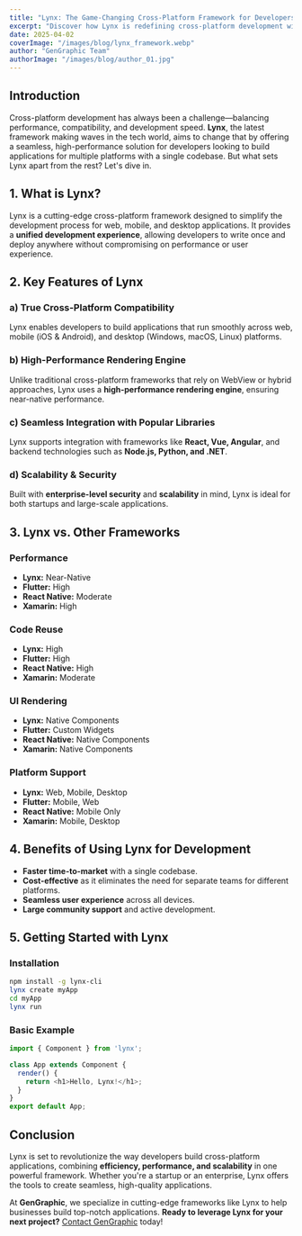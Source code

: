 ```yaml
---
title: "Lynx: The Game-Changing Cross-Platform Framework for Developers"
excerpt: "Discover how Lynx is redefining cross-platform development with its cutting-edge features, seamless integration, and powerful performance."
date: 2025-04-02
coverImage: "/images/blog/lynx_framework.webp"
author: "GenGraphic Team"
authorImage: "/images/blog/author_01.jpg"
---
```


## Introduction

Cross-platform development has always been a challenge—balancing performance, compatibility, and development speed. **Lynx**, the latest framework making waves in the tech world, aims to change that by offering a seamless, high-performance solution for developers looking to build applications for multiple platforms with a single codebase. But what sets Lynx apart from the rest? Let's dive in.

## 1. What is Lynx?

Lynx is a cutting-edge cross-platform framework designed to simplify the development process for web, mobile, and desktop applications. It provides a **unified development experience**, allowing developers to write once and deploy anywhere without compromising on performance or user experience.

## 2. Key Features of Lynx

### **a) True Cross-Platform Compatibility**
Lynx enables developers to build applications that run smoothly across web, mobile (iOS & Android), and desktop (Windows, macOS, Linux) platforms.

### **b) High-Performance Rendering Engine**
Unlike traditional cross-platform frameworks that rely on WebView or hybrid approaches, Lynx uses a **high-performance rendering engine**, ensuring near-native performance.

### **c) Seamless Integration with Popular Libraries**
Lynx supports integration with frameworks like **React, Vue, Angular**, and backend technologies such as **Node.js, Python, and .NET**.

### **d) Scalability & Security**
Built with **enterprise-level security** and **scalability** in mind, Lynx is ideal for both startups and large-scale applications.

## 3. Lynx vs. Other Frameworks

### Performance
- **Lynx:** Near-Native
- **Flutter:** High
- **React Native:** Moderate
- **Xamarin:** High

### Code Reuse
- **Lynx:** High
- **Flutter:** High
- **React Native:** High
- **Xamarin:** Moderate

### UI Rendering
- **Lynx:** Native Components
- **Flutter:** Custom Widgets
- **React Native:** Native Components
- **Xamarin:** Native Components

### Platform Support
- **Lynx:** Web, Mobile, Desktop
- **Flutter:** Mobile, Web
- **React Native:** Mobile Only
- **Xamarin:** Mobile, Desktop

## 4. Benefits of Using Lynx for Development

- **Faster time-to-market** with a single codebase.
- **Cost-effective** as it eliminates the need for separate teams for different platforms.
- **Seamless user experience** across all devices.
- **Large community support** and active development.


## 5. Getting Started with Lynx

### **Installation**
```bash
npm install -g lynx-cli
lynx create myApp
cd myApp
lynx run
```

### **Basic Example**
```javascript
import { Component } from 'lynx';

class App extends Component {
  render() {
    return <h1>Hello, Lynx!</h1>;
  }
}
export default App;
```

## Conclusion

Lynx is set to revolutionize the way developers build cross-platform applications, combining **efficiency, performance, and scalability** in one powerful framework. Whether you're a startup or an enterprise, Lynx offers the tools to create seamless, high-quality applications.

At **GenGraphic**, we specialize in cutting-edge frameworks like Lynx to help businesses build top-notch applications. **Ready to leverage Lynx for your next project?** [Contact GenGraphic](https://gengraphic.ro/) today!
